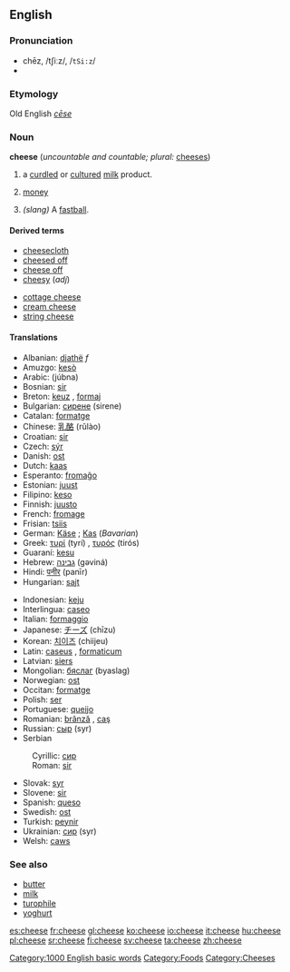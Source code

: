 ==English==

{{wikipedia}}
===Pronunciation===
*chēz, /tʃiːz/, /<tt>tSi:z</tt>/
*{{audio|en-us-cheese.ogg|Audio (US)}}
===Etymology===
Old English ''[[cēse]]''
===Noun===
'''cheese''' (''uncountable and countable; plural:'' [[cheeses]])

# a [[curdle]]d or [[culture]]d [[milk]] product.
# {{slang}} [[money]]
#{{baseball}} ''(slang)'' A [[fastball]].

====Derived terms====
{{top}}
*[[cheesecloth]]
*[[cheesed off]]
*[[cheese off]]
*[[cheesy]] (''adj'')
{{mid}}
*[[cottage cheese]]
*[[cream cheese]]
*[[string cheese]]
{{bottom}}

====Translations====
{{top}}
*Albanian: [[djathë]] ''f''
*Amuzgo: [[kesò]]
*Arabic: {{ARchar|[[جبنة]]}} (júbna) {{f}}
*Bosnian: [[sir#Bosnian|sir]] {{m}}
*Breton: [[keuz]] {{m}}, [[formaj]] {{m}}
*Bulgarian: [[сирене]] (sirene) {{m}}
*Catalan: [[formatge]] {{m}}
*Chinese: [[乳酪]] (rŭlào)
*Croatian: [[sir#Croatian|sir]] {{m}}
*Czech: [[sýr]] {{m}}
*Danish: [[ost]]
*Dutch: [[kaas]] {{m}}
*Esperanto: [[fromaĝo]]
*Estonian: [[juust]]
*Filipino: [[keso]]
*Finnish: [[juusto]]
*French: [[fromage]] {{m}}
*Frisian: [[tsiis]]
*German: [[Käse]] {{m}}; [[Kas]] {{m}} (''Bavarian'')
*Greek: [[τυρί]] (tyrí) {{n}}, [[τυρός]] (tirós) {{m}}
*Guaraní: [[kesu]]
*Hebrew: [[גבינה]] (gəviná) {{f}}
*Hindi: [[पनीर]] (panīr)
*Hungarian: [[sajt]]
{{mid}}
*Indonesian: [[keju]]
*Interlingua: [[caseo]]
*Italian: [[formaggio]] {{m}}
*Japanese: [[チーズ]] (chīzu)
*Korean: [[치이즈]] (chiijeu)
*Latin: [[caseus]] {{m}}, [[formaticum]] {{n}}
*Latvian: [[siers]] {{m}}
*Mongolian: [[бяслаг]] (byaslag)
*Norwegian: [[ost]]
*Occitan: [[formatge]]
*Polish: [[ser#Polish|ser]] {{m}}
*Portuguese: [[queijo]] {{m}}
*Romanian: [[brânză]] {{f}}, [[caş]]
*Russian: [[сыр]] (syr) {{m}}
*Serbian
:Cyrillic: [[сир#Serbian|сир]] {{m}}
:Roman: [[sir#Serbian|sir]] {{m}}
*Slovak: [[syr]] {{m}}
*Slovene: [[sir#Slovene|sir]] {{m}}
*Spanish: [[queso]] {{m}}
*Swedish: [[ost]] {{c}}
*Turkish: [[peynir]]
*Ukrainian: [[сир#Ukrainian|сир]] (syr) {{m}}
*Welsh: [[caws]] {{m}}
{{bottom}}

===See also===
*[[butter]]
*[[milk]]
*[[turophile]]
*[[yoghurt]]

[[Category:1000 English basic words]]
[[Category:Foods]]
[[Category:Cheeses]]

[[es:cheese]]
[[fr:cheese]]
[[gl:cheese]]
[[ko:cheese]]
[[io:cheese]]
[[it:cheese]]
[[hu:cheese]]
[[pl:cheese]]
[[sr:cheese]]
[[fi:cheese]]
[[sv:cheese]]
[[ta:cheese]]
[[zh:cheese]]